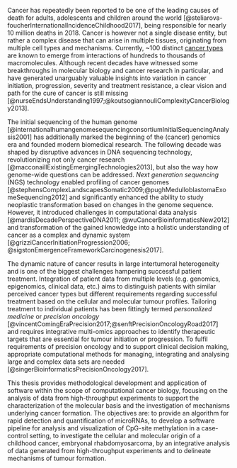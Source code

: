 Cancer has repeatedly been reported to be one of the leading causes of death for adults, adolescents and children around the world [@steliarova-foucherInternationalIncidenceChildhood2017], being responsible for nearly 10 million deaths in 2018. Cancer is however not a single disease entity, but rather a complex disease that can arise in multiple tissues, originating from multiple cell types and mechanisms. Currently, ~100 distinct [cancer types](https://www.cancer.gov/types) are known to emerge from interactions of hundreds to thousands of macromolecules. Although recent decades have witnessed some breakthroughs in molecular biology and cancer research in particular, and have generated unarguably valuable insights into variation in cancer initiation, progression, severity and treatment resistance, a clear vision and path for the cure of cancer is still missing [@nurseEndsUnderstanding1997;@koutsogiannouliComplexityCancerBiology2013]. 

The initial sequencing of the human genome [@internationalhumangenomesequencingconsortiumInitialSequencingAnalysis2001] has additionally marked the beginning of the (cancer) genomics era and founded modern biomedical research. The following decade was shaped by disruptive advances in DNA sequencing technology, revolutionizing not only cancer research [@macconaillExistingEmergingTechnologies2013], but also the way how genome-wide questions can be addressed. *Next generation sequencing* (NGS) technology enabled profiling of cancer genomes [@stephensComplexLandscapesSomatic2009;@pughMedulloblastomaExomeSequencing2012] and significantly enhanced the ability to study neoplastic transformation based on changes in the genome sequence. However, it introduced challenges in computational data analysis [@mardisDecadePerspectiveDNA2011; @wuCancerBioinformaticsNew2012] and transformation of the gained knowledge into a holistic understanding of cancer as a complex and dynamic system [@grizziCancerInitiationProgression2006; @sigstonEmergenceFrameworkCarcinogenesis2017].

The dynamic nature of cancer results in large intertumoral heterogeneity and is one of the biggest challenges hampering successful patient treatment. Integration of patient data from multiple levels (e.g. genomics, epigenomics, clinical data, etc.) aims to distinguish patients with similar perceived cancer types but different requirements regarding successful treatment based on the cellular and molecular tumour profiles. Tailoring treatment to individual patients has been fittingly termed *personalized medicine* or *precision oncology* [@vincentComingEraPrecision2017;@senftPrecisionOncologyRoad2017] and requires integrative multi-omics approaches to identify therapeutic targets that are essential for tumour initiation or progression. To fulfil requirements of precision oncology and to support clinical decision making, appropriate computational methods for managing, integrating and analysing large and complex data sets are needed [@singerBioinformaticsPrecisionOncology2017].

This thesis provides methodological development and application of software within the scope of computational cancer biology, focusing on the analysis of data from high-throughput experiments to support the characterization of the molecular basis and the investigation of mechanisms underlying cancer formation. The objectives are: to provide an algorithm for rapid detection and quantification of microRNAs, to develop a software pipeline for analysis and visualization of CpG-site methylation in a case-control setting, to investigate the cellular and molecular origin of a childhood cancer, embryonal rhabdomyosarcoma, by an integrative analysis of data generated from high-throughput experiments and to delineate mechanisms of tumour formation.
